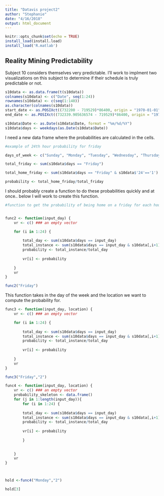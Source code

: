 ```yaml
---
title: "Datavis project2"
author: "Stephanie"
date: "4/16/2018"
output: html_document
---
```


```r
knitr::opts_chunk$set(echo = TRUE)
install_load(install.load)
install_load('R.matlab')
```

## Reality Mining Predictability 

Subject 10 considers themselves very predictable. I'll work to implment two visualizations on this subject to determine if their schedule is truly predictable or not. 

```r

s10data <- as.data.frame(t(s10data))
colnames(s10data) <- c("Date", seq(1:24))
rownames(s10data) <- c(seq(1:140))
as.character(colnames(s10data))
start_date <- as.POSIXct((732200 - 719529)*86400, origin = "1970-01-01")
end_date <- as.POSIXct((732339.905636574 - 719529)*86400, origin = "1970-01-01")
```



```r
s10data$Date <- as.Date(s10data$Date, format = "%m/%d/%Y")
s10data$days <- weekdays(as.Date(s10data$Date))


```

I need a new data frame where the probabilities are calculated in the cells. 

```r
#example of 24th hour probability for friday

days_of_week <- c("Sunday", "Monday", "Tuesday", "Wednesday", "Thursday", "Friday", "Saturday")

total_friday <- sum(s10data$days == "Friday")

total_home_friday <- sum(s10data$days == "Friday" & s10data$'24'=='1')

probability <- total_home_friday/total_friday

```
I should probably create a function to do these probabilities quickly and at once.. below I will work to create this function.

```r
#function to get the probability of being home on a friday for each hour in a day 


func2 <- function(input_day) {
    vr <- c() ### an empty vector 

    for (i in 1:24) { 
      
        total_day <- sum(s10data$days == input_day)
        total_instance <- sum(s10data$days == input_day & s10data[,i+1]== '1')
        probability <- total_instance/total_day
        
        vr[i] <- probability
        
    }
    vr
}

func2("Friday")

```

This function takes in the day of the week and the location we want to compute the probability for. 

```r


  
func3 <- function(input_day, location) {
    vr <- c() ### an empty vector 

    for (i in 1:24) { 
      
        total_day <- sum(s10data$days == input_day)
        total_instance <- sum(s10data$days == input_day & s10data[,i+1]== location)
        probability <- total_instance/total_day
        
        vr[i] <- probability
        
    }
    vr
}

func3("Friday","2")

```


```r



func4 <- function(input_day, location) {
    vr <- c() ### an empty vector 
    probability_skeleton <- data.frame()
    for (j in 1:length(input_day)){
        for (i in 1:24) { 
      
        total_day <- sum(s10data$days == input_day)
        total_instance <- sum(s10data$days == input_day & s10data[,i+1]== location)
        probability <- total_instance/total_day
        
        vr[i] <- probability
        
        }
        
        
    }
    vr
}



hold <-func4("Monday","2")

hold[3]
```



```r

```

